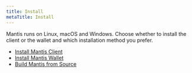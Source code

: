 ```yaml
---
title: Install
metaTitle: Install
---
```


Mantis runs on Linux, macOS and Windows. Choose whether to install the client or the wallet and which installation method you prefer.

* [Install Mantis Client]((../install/install-client))
* [Install Mantis Wallet]((../install/install-wallet))
* [Build Mantis from Source]((../install/building-from-source))
